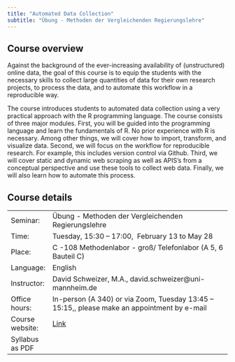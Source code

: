 ```yaml
---
title: "Automated Data Collection"
subtitle: "Übung - Methoden der Vergleichenden Regierungslehre"
---
```


## **Course overview**

Against the background of the ever-increasing availability of (unstructured) online data, the goal of this course is to equip the students with the necessary skills to collect large quantities of data for their own research projects, to process the data, and to automate this workflow in a reproducible way.

The course introduces students to automated data collection using a very practical approach with the R programming language. The course consists of three major modules. First, you will be guided into the programming language and learn the fundamentals of R. No prior experience with R is necessary. Among other things, we will cover how to import, transform, and visualize data. Second, we will focus on the workflow for reproducible research. For example, this includes version control via Github. Third, we will cover static and dynamic web scraping as well as APIS’s from a conceptual perspective and use these tools to collect web data. Finally, we will also learn how to automate this process.

## **Course details**

|                 |                                                                                                           |
|-----------------|-----------------------------------------------------------------------------------------------------------|
| Seminar:        | Übung - Methoden der Vergleichenden Regierungslehre                                                       |
| Time:           | Tuesday, 15:30 – 17:00,  February 13 to May 28                                                         |
| Place:          | C -108 Methodenlabor - groß/ Telefonlabor (A 5, 6 Bauteil C)                                              |
| Language:       | English                                                                                                   |
| Instructor:     | David Schweizer, M.A., david.schweizer\@uni-mannheim.de                                                   |
| Office hours:   | In-person (A 340) or via Zoom, Tuesday 13:45 -- 15:15,, please make an appointment by e-mail                   |
| Course website: | [Link](https://datavisualizationfall2023.netlify.app/ "https://datavisualizationfall2023.netlify.app/")   |
| Syllabus as PDF |  |
